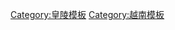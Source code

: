 {{Navbox
|name=阮朝皇陵
|title=[[阮朝]][[阮朝皇陵|皇陵]]
|listclass = hlist
|group1=[[順化市]]
|list1=* {{nowrap|  [[長基陵]]（[[阮潢|太祖]]） }}
* {{nowrap|  [[長衍陵]]（[[阮福源|熙宗]]） }}
* {{nowrap|  [[長延陵]]（[[阮福瀾|神宗]]） }}
* {{nowrap|  [[長興陵]]（[[阮福瀕|太宗]]） }}
* {{nowrap|  [[長茂陵]]（[[阮福溙|英宗]]） }}
* {{nowrap|  [[長清陵]]（[[阮福淍|顯宗]]） }}
* {{nowrap|  [[長豐陵]]（[[阮福澍|肅宗]]） }}
* {{nowrap|  [[長泰陵]]（[[阮福濶|世宗]]） }}
* {{nowrap|  [[長紹陵]]（[[阮福淳|睿宗]]） }}
* {{nowrap|  [[天授陵]]（[[阮福映|世祖]]、[[宋氏蘭|承天高皇后]]） }}
* {{nowrap|  [[天授右陵]]（[[陳氏璫|順天高皇后]]） }}
* {{nowrap|  [[孝陵 (越南)|孝陵]]（[[明命帝|聖祖]]） }}
* {{nowrap|  [[孝東陵]]（[[胡氏華|佐天仁皇后]]） }}
* {{nowrap|  [[昌陵 (越南)|昌陵]]（[[紹治帝|憲祖]]） }}
* {{nowrap|  [[昌壽陵]]（[[范氏姮|儀天章皇后]]） }}
* {{nowrap|  [[謙陵]]（[[嗣德帝|翼宗]]） }}
* {{nowrap|  [[謙壽陵]]（[[武氏諧|儷天英皇后]]） }}
* {{nowrap|  [[安陵 (阮朝)|安陵]]（[[育德帝|恭宗]]、[[潘氏調|慈明惠皇后]]、[[成泰帝|懷澤公]]、[[維新帝]]） }}
* {{nowrap|  [[陪陵]]（[[建福帝|簡宗]]） }}
* {{nowrap|  [[思陵 (越南)|思陵]]（[[同慶帝|景宗]]） }}
* {{nowrap|  [[思陵 (越南)|思明陵]]（[[阮有氏嫻|輔天純皇后]]） }}
* {{nowrap|  [[思陵 (越南)|思聰陵]]（[[楊氏熟|佑天純皇后]]） }}
* {{nowrap|  [[應陵]]（[[啟定帝|弘宗]]、[[黄氏菊|端徽皇太后]]） }}

|group2=[[河中縣]]
|list2=* {{nowrap|  [[長原陵]]（[[阮淦|肇祖]]、[[阮氏梅|靖皇后]]） }}

|group3=[[香茶市社]]
|list3=* {{nowrap|  [[永基陵]]（[[嘉裕皇后]]） }}
* {{nowrap|  [[宣王墓]]（[[阮福昊 (宣王)|宣王]]） }}
* {{nowrap|  [[基聖陵]]（[[阮福㫻|興祖]]） }}
* {{nowrap|  [[瑞聖陵]]（[[阮氏環 (阮興祖)|孝康皇后]]） }}

|group4=[[潍川縣]]
|list4=* {{nowrap|  [[永衍陵]]（[[莫氏佳|孝文皇后]]） }}
* {{nowrap|  [[永延陵]]（[[段氏安|孝昭皇后]]） }}
* {{nowrap|  [[永興陵]]（[[朱氏園|慈敏孝哲皇后]]） }}
* {{nowrap|  [[光興陵]]（[[宋氏堆|慈僊孝哲皇后]]） }}
* {{nowrap|  [[永茂陵 (阮朝)|永茂陵]]（[[宋氏領|孝義皇后]]） }}
* {{nowrap|  [[永清陵]]（[[宋氏特|孝明皇后]]） }}
* {{nowrap|  [[永豐陵]]（[[張氏書|孝寧皇后]]） }}
* {{nowrap|  [[永泰陵 (阮朝)|永泰陵]]（[[張氏容|孝武皇后]]） }}

|group5=[[托纳克 (多尔多涅省)|托纳克]]
|list5=* {{nowrap|  [[咸宜帝墓]]（[[咸宜帝|出帝]]） }}

|group6=[[巴黎]]
|list6=* {{nowrap|  [[保大帝墓]]（[[保大帝]]） }}

|group7=[[沙布里尼亞克]]
|list7=* {{nowrap|  [[南芳皇后墓]]（[[南芳皇后]]） }}

}}<noinclude>
[[Category:皇陵模板]]
[[Category:越南模板]]